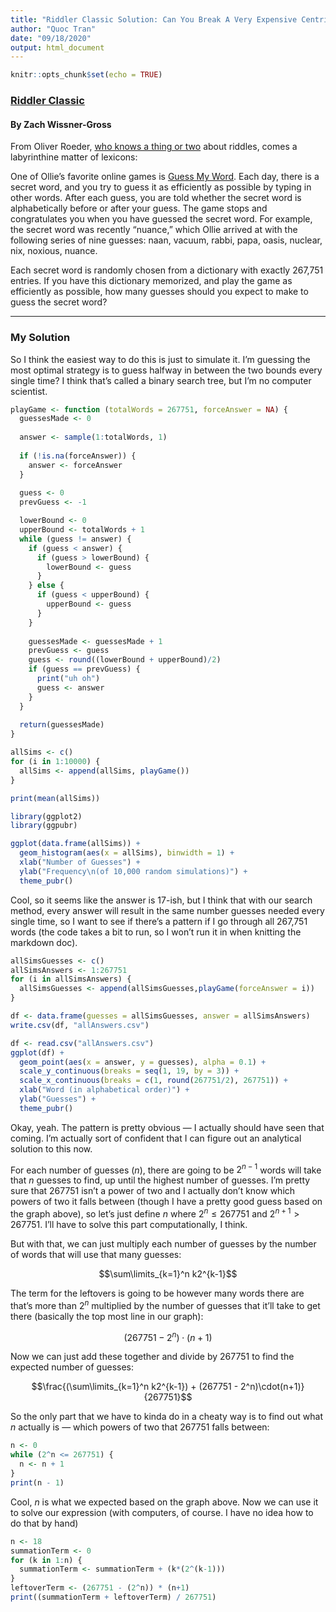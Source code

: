 ```yaml
---
title: "Riddler Classic Solution: Can You Break A Very Expensive Centrifuge?"
author: "Quoc Tran"
date: "09/18/2020"
output: html_document
---
```


```r
knitr::opts_chunk$set(echo = TRUE)
```

### [Riddler Classic](https://fivethirtyeight.com/features/can-you-break-a-very-expensive-centrifuge/)

#### By Zach Wissner-Gross

From Oliver Roeder, [who knows a thing or two](https://fivethirtyeight.com/contributors/oliver-roeder/) about riddles, comes a labyrinthine matter of lexicons:

One of Ollie’s favorite online games is [Guess My Word](https://hryanjones.com/guess-my-word/). Each day, there is a secret word, and you try to guess it as efficiently as possible by typing in other words. After each guess, you are told whether the secret word is alphabetically before or after your guess. The game stops and congratulates you when you have guessed the secret word. For example, the secret word was recently “nuance,” which Ollie arrived at with the following series of nine guesses: naan, vacuum, rabbi, papa, oasis, nuclear, nix, noxious, nuance.

Each secret word is randomly chosen from a dictionary with exactly 267,751 entries. If you have this dictionary memorized, and play the game as efficiently as possible, how many guesses should you expect to make to guess the secret word?

***

### My Solution

So I think the easiest way to do this is just to simulate it. I'm guessing the most optimal strategy is to guess halfway in between the two bounds every single time? I think that's called a binary search tree, but I'm no computer scientist.

```r
playGame <- function (totalWords = 267751, forceAnswer = NA) {
  guessesMade <- 0
  
  answer <- sample(1:totalWords, 1)
  
  if (!is.na(forceAnswer)) {
    answer <- forceAnswer
  }
  
  guess <- 0
  prevGuess <- -1

  lowerBound <- 0
  upperBound <- totalWords + 1
  while (guess != answer) {
    if (guess < answer) {
      if (guess > lowerBound) {
        lowerBound <- guess
      }
    } else {
      if (guess < upperBound) {
        upperBound <- guess
      }
    }
    
    guessesMade <- guessesMade + 1
    prevGuess <- guess
    guess <- round((lowerBound + upperBound)/2)
    if (guess == prevGuess) {
      print("uh oh")
      guess <- answer
    }
  }
  
  return(guessesMade)
}
```

```r
allSims <- c()
for (i in 1:10000) {
  allSims <- append(allSims, playGame())
}

print(mean(allSims))
```

```r
library(ggplot2)
library(ggpubr)

ggplot(data.frame(allSims)) +
  geom_histogram(aes(x = allSims), binwidth = 1) +
  xlab("Number of Guesses") +
  ylab("Frequency\n(of 10,000 random simulations)") +
  theme_pubr()
```

Cool, so it seems like the answer is 17-ish, but I think that with our search method, every answer will result in the same number guesses needed every single time, so I want to see if there's a pattern if I go through all 267,751 words (the code takes a bit to run, so I won't run it in when knitting the markdown doc).

```r
allSimsGuesses <- c()
allSimsAnswers <- 1:267751
for (i in allSimsAnswers) {
  allSimsGuesses <- append(allSimsGuesses,playGame(forceAnswer = i))
}

df <- data.frame(guesses = allSimsGuesses, answer = allSimsAnswers)
write.csv(df, "allAnswers.csv")
```

```r
df <- read.csv("allAnswers.csv")
ggplot(df) +
  geom_point(aes(x = answer, y = guesses), alpha = 0.1) +
  scale_y_continuous(breaks = seq(1, 19, by = 3)) +
  scale_x_continuous(breaks = c(1, round(267751/2), 267751)) +
  xlab("Word (in alphabetical order)") +
  ylab("Guesses") +
  theme_pubr()
```

Okay, yeah. The pattern is pretty obvious — I actually should have seen that coming. I'm actually sort of confident that I can figure out an analytical solution to this now.

For each number of guesses ($n$), there are going to be $2^{n-1}$ words will take that $n$ guesses to find, up until the highest number of guesses. I'm pretty sure that $267751$ isn't a power of two and I actually don't know which powers of two it falls between (though I have a pretty good guess based on the graph above), so let's just define $n$ where $2^n \leq 267751$ and $2^{n+1} > 267751$. I'll have to solve this part computationally, I think.

But with that, we can just multiply each number of guesses by the number of words that will use that many guesses:

$$\sum\limits_{k=1}^n k2^{k-1}$$

The term for the leftovers is going to be however many words there are that's more than $2^n$ multiplied by the number of guesses that it'll take to get there (basically the top most line in our graph):

$$(267751 - 2^n)\cdot(n+1)$$

Now we can just add these together and divide by $267751$ to find the expected number of guesses:

$$\frac{(\sum\limits_{k=1}^n k2^{k-1}) + (267751 - 2^n)\cdot(n+1)}{267751}$$

So the only part that we have to kinda do in a cheaty way is to find out what $n$ actually is — which powers of two that 267751 falls between:

```r
n <- 0
while (2^n <= 267751) {
  n <- n + 1
}
print(n - 1)
```

Cool, $n$ is what we expected based on the graph above. Now we can use it to solve our expression (with computers, of course. I have no idea how to do that by hand)

```r
n <- 18
summationTerm <- 0
for (k in 1:n) {
  summationTerm <- summationTerm + (k*(2^(k-1)))
}
leftoverTerm <- (267751 - (2^n)) * (n+1)
print((summationTerm + leftoverTerm) / 267751)
```